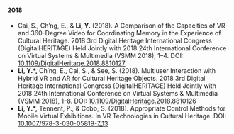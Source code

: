 #### 2018
- Cai, S., Ch’ng, E., & **Li, Y.** (2018). A Comparison of the Capacities of VR and 360-Degree Video for Coordinating Memory in the Experience of Cultural Heritage. 2018 3rd Digital Heritage International Congress (DigitalHERITAGE) Held Jointly with 2018 24th International Conference on Virtual Systems & Multimedia (VSMM 2018), 1–4. DOI: [10.1109/DigitalHeritage.2018.8810127](https://doi.org/10.1109/DigitalHeritage.2018.8810127)
- **Li, Y.*,** Ch’ng, E., Cai, S., & See, S. (2018). Multiuser Interaction with Hybrid VR and AR for Cultural Heritage Objects. 2018 3rd Digital Heritage International Congress (DigitalHERITAGE) Held Jointly with 2018 24th International Conference on Virtual Systems & Multimedia (VSMM 2018), 1–8. DOI: [10.1109/DigitalHeritage.2018.8810126](https://doi.org/10.1109/DigitalHeritage.2018.8810126)
- **Li, Y.*,** Tennent, P., & Cobb, S. (2018). Appropriate Control Methods for Mobile Virtual Exhibitions. In VR Technologies in Cultural Heritage. DOI: [10.1007/978-3-030-05819-7_13](https://doi.org/10.1007/978-3-030-05819-7_13)
